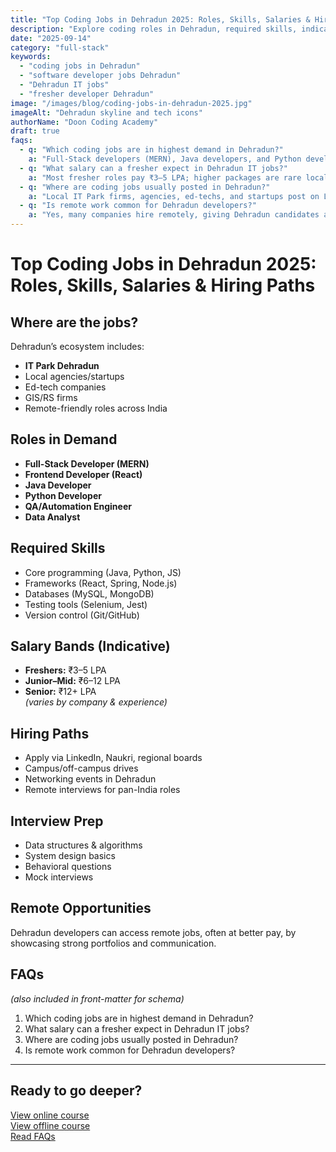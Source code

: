 ```yaml
---
title: "Top Coding Jobs in Dehradun 2025: Roles, Skills, Salaries & Hiring Paths"
description: "Explore coding roles in Dehradun, required skills, indicative salaries, and how to get hired—fresher to experienced."
date: "2025-09-14"
category: "full-stack"
keywords:
  - "coding jobs in Dehradun"
  - "software developer jobs Dehradun"
  - "Dehradun IT jobs"
  - "fresher developer Dehradun"
image: "/images/blog/coding-jobs-in-dehradun-2025.jpg"
imageAlt: "Dehradun skyline and tech icons"
authorName: "Doon Coding Academy"
draft: true
faqs:
  - q: "Which coding jobs are in highest demand in Dehradun?"
    a: "Full-Stack developers (MERN), Java developers, and Python developers are currently in demand, alongside QA and Data Analysts."
  - q: "What salary can a fresher expect in Dehradun IT jobs?"
    a: "Most fresher roles pay ₹3–5 LPA; higher packages are rare locally but possible with remote opportunities."
  - q: "Where are coding jobs usually posted in Dehradun?"
    a: "Local IT Park firms, agencies, ed-techs, and startups post on LinkedIn, Naukri, and regional portals."
  - q: "Is remote work common for Dehradun developers?"
    a: "Yes, many companies hire remotely, giving Dehradun candidates access to pan-India opportunities."
---
```


# Top Coding Jobs in Dehradun 2025: Roles, Skills, Salaries & Hiring Paths

## Where are the jobs?
Dehradun’s ecosystem includes:
- **IT Park Dehradun**
- Local agencies/startups
- Ed-tech companies
- GIS/RS firms
- Remote-friendly roles across India

## Roles in Demand
- **Full-Stack Developer (MERN)**
- **Frontend Developer (React)**
- **Java Developer**
- **Python Developer**
- **QA/Automation Engineer**
- **Data Analyst**

## Required Skills
- Core programming (Java, Python, JS)
- Frameworks (React, Spring, Node.js)
- Databases (MySQL, MongoDB)
- Testing tools (Selenium, Jest)
- Version control (Git/GitHub)

## Salary Bands (Indicative)
- **Freshers:** ₹3–5 LPA  
- **Junior–Mid:** ₹6–12 LPA  
- **Senior:** ₹12+ LPA  
*(varies by company & experience)*

## Hiring Paths
- Apply via LinkedIn, Naukri, regional boards
- Campus/off-campus drives
- Networking events in Dehradun
- Remote interviews for pan-India roles

## Interview Prep
- Data structures & algorithms
- System design basics
- Behavioral questions
- Mock interviews

## Remote Opportunities
Dehradun developers can access remote jobs, often at better pay, by showcasing strong portfolios and communication.

## FAQs
*(also included in front-matter for schema)*
1. Which coding jobs are in highest demand in Dehradun?  
2. What salary can a fresher expect in Dehradun IT jobs?  
3. Where are coding jobs usually posted in Dehradun?  
4. Is remote work common for Dehradun developers?  

---

## Ready to go deeper?

[View online course](/online-courses/full-stack?utm_source=blog&utm_medium=cta&utm_campaign=blog_to_course&utm_content=coding-jobs-in-dehradun-2025)  
[View offline course](/courses/full-stack?utm_source=blog&utm_medium=cta&utm_campaign=blog_to_course&utm_content=coding-jobs-in-dehradun-2025)  
[Read FAQs](/faq)

